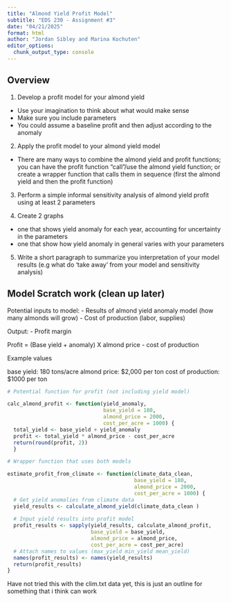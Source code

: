 ```yaml
---
title: "Almond Yield Profit Model"
subtitle: "EDS 230 - Assignment #3"
date: "04/21/2025"
format: html
author: "Jordan Sibley and Marina Kochuten" 
editor_options: 
  chunk_output_type: console
---
```


## Overview

1.  Develop a profit model for your almond yield

-   Use your imagination to think about what would make sense
-   Make sure you include parameters
-   You could assume a baseline profit and then adjust according to the anomaly

2.  Apply the profit model to your almond yield model

-   There are many ways to combine the almond yield and profit functions; you can have the profit function "call"/use the almond yield function; or create a wrapper function that calls them in sequence (first the almond yield and then the profit function)

3.  Perform a simple informal sensitivity analysis of almond yield profit using at least 2 parameters

4.  Create 2 graphs

-   one that shows yield anomaly for each year, accounting for uncertainty in the parameters
-   one that show how yield anomaly in general varies with your parameters

5.  Write a short paragraph to summarize you interpretation of your model results (e.g what do 'take away' from your model and sensitivity analysis)



## Model Scratch work (clean up later)

Potential inputs to model: 
- Results of almond yield anomaly model (how many almonds will grow)
- Cost of production (labor, supplies)

Output: 
- Profit margin 


Profit = (Base yield + anomaly) X almond price - cost of production 


Example values 

base yield:  180 tons/acre 
almond price: $2,000 per ton 
cost of production: $1000 per ton 


```r
# Potential function for profit (not including yield model)

calc_almond_profit <- function(yield_anomaly, 
                               base_yield = 180, 
                               almond_price = 2000, 
                               cost_per_acre = 1000) { 
  total_yield <- base_yield + yield_anomaly
  profit <- total_yield * almond_price - cost_per_acre
  return(round(profit, 2))
  }
```


```r
# Wrapper function that uses both models 

estimate_profit_from_climate <- function(climate_data_clean, 
                                         base_yield = 180, 
                                         almond_price = 2000, 
                                         cost_per_acre = 1000) {
  # Get yield anomalies from climate data
  yield_results <- calculate_almond_yield(climate_data_clean )
  
  # Input yield results into profit model 
  profit_results <- sapply(yield_results, calculate_almond_profit,
                           base_yield = base_yield,
                           almond_price = almond_price,
                           cost_per_acre = cost_per_acre)
  # Attach names to values (max_yield min_yield mean_yield)
  names(profit_results) <- names(yield_results)
  return(profit_results)
}
```

Have not tried this with the clim.txt data yet, this is just an outline for something that i think can work 
